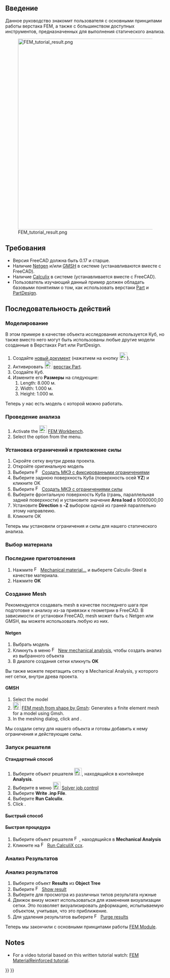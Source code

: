 <languages/>

<div class="mw-translate-fuzzy">
{{TutorialInfo/ru
|Topic= Анализ методом конечных элементов
|Level= Новичок
|Time= 10 минут + время работы Решателя
|Author=[http://freecadweb.org/wiki/index.php?title=User:Drei Drei]
|FCVersion=0.16.6700 и выше
|Files=
}}
</div>

<span id="Introduction"></span>
== Введение ==

Данное руководство знакомит пользователя с основными принципами работы верстака FEM, а также с большинством доступных инструментов, предназначенных для выполнения статического анализа.

[[Image:FEM_tutorial_result.png|600px]]

<span id="Requirements"></span>
== Требования ==

<div class="mw-translate-fuzzy">
* Версия FreeCAD должна быть 0.17 и старше.
* Наличие [http://sourceforge.net/projects/netgen-mesher/ Netgen] и/или [http://geuz.org/gmsh/ GMSH] в системе (устанавливаются вместе с FreeCAD).
* Наличие [http://www.calculix.de/ Calculix] в системе (устанавливается вместе с FreeCAD).
* Пользователь изучающий данный пример должен обладать базовыми понятиями о том, как использовать верстаки [[Part_Workbench/ru|Part]] и [[PartDesign_Workbench/ru|PartDesign]].
</div>

<span id="Procedure"></span>
== Последовательность действий ==

<span id="Modeling"></span>
=== Моделирование ===

<div class="mw-translate-fuzzy">
В этом примере в качестве объекта исследования используется Куб, но также вместо него могут быть использованы любые другие модели созданные в Верстаках Part или PartDesign.
</div>

<div class="mw-translate-fuzzy">
# Создайте [[Std_New/ru|новый документ]] (нажатием на кнопку [[Image:Std_New.svg|24px|link=Std_New/ru]]).
# Активировать [[Image:Workbench_Part.svg|24px|link=Part_Workbench/ru]] [[Part_Workbench/ru|верстак Part]]. 
# Создайте Куб.
# Измените его '''Размеры''' на следующие:
## Length: 8.000 м.
## Width: 1.000 м.
## Height: 1.000 м.
</div>

<div class="mw-translate-fuzzy">
Теперь у нас есть модель с которой можно работать.
</div>

<span id="Creating_the_Analysis"></span>
=== Проведение анализа ===

<div lang="en" dir="ltr" class="mw-content-ltr">
# Activate the [[Image:Workbench_FEM.svg|24px|link=FEM_Workbench]] [[FEM_Workbench|FEM Workbench]].
# Select the {{MenuCommand|Model → [[Image:FEM_Analysis.svg|16px]] Analysis container‏‎}} option from the menu.
</div>

<span id="Constraints_and_Forces"></span>
=== Установка ограничений и приложение силы ===

<div class="mw-translate-fuzzy">
# Скройте сетку внутри древа проекта.
# Откройте оригинальную модель
# Выберите [[Image:FEM_FixedConstraint.png|16px]] [[FEM_ConstraintFixed/ru|Создать МКЭ с фиксированными ограничениями]]
# Выберите заднюю поверхность Куба (поверхность осей '''YZ''') и кликните OK
# Выберите [[Image:FEM_ForceConstraint.png|16px]] [[FEM_ConstraintForce/ru|Создать МКЭ с ограничениями силы]]
# Выберите фронтальную поверхность Куба (грань, параллельная задней поверхности) и установите значение '''Area load'''  в 9000000,00
# Установите '''Direction''' в '''-Z''' выбором одной из граней параллельно этому направлеию.
# Кликните OK
</div>

Теперь мы установили ограничения и силы для нашего статического анализа.

<span id="Material"></span>
=== Выбор материала ===

<div class="mw-translate-fuzzy">
=== Последние приготовления ===
# Нажмите [[Image:FEM_Material.png|16px]] [[FEM_MaterialSolid/ru|Mechanical material...]] и выберете Calculix-Steel  в качестве материала.
# Нажмите '''OK'''
</div>

<span id="Meshing"></span>
=== Создание Mesh ===

Рекомендуется создавать mesh в качестве последнего шага при подготовке к анализу из-за привязки к геометрии в FreeCAD.
В зависимости от установки FreeCAD, mesh может быть с Netgen или GMSH, вы можете использовать любую из них.

==== Netgen ====

# Выбрать модель
# Кликнуть в меню [[Image:FEM_Analysis.png|16px]] [[FEM Analysis/ru|New mechanical analysis]], чтобы создать анализ из выбранного объекта
# В диалоге создания сетки кликнуть '''OK'''

<div class="mw-translate-fuzzy">
Вы также можете перетащить сетку в Mechanical Analysis, у которого нет сетки, внутри древа проекта.
</div>

==== GMSH ====

<div lang="en" dir="ltr" class="mw-content-ltr">
# Select the model
# [[Image:FEM_MeshGmshFromShape.svg|24px]] [[FEM_MeshGmshFromShape|FEM mesh from shape by Gmsh]]: Generates a finite element mesh for a model using Gmsh.
# In the meshing dialog, click {{Button|Apply}} and {{Button|OK}}.
</div>

Мы создали сетку для нашего объекта и готовы добавить к нему ограничения и действующие силы.

<span id="Running_the_Solver"></span>
=== Запуск решателя ===

<span id="Standard_Procedure"></span>
==== Стандартный способ ====

# Выберите объект решателя [[Image:FEM_SolverCalculixCxxtools.svg|24px]], находящийся в контейнере '''Analysis'''.
# Выберите в меню [[Image:FEM_SolverControl.svg|24px]] [[FEM_SolverControl|Solver job control]]
# Выберите '''Write .inp File'''.
# Выберите '''Run Calculix'''.
# Click {{Button|OK}}.

<span id="Quick_Procedure"></span>
==== Быстрый способ ====

<div class="mw-translate-fuzzy">
==== Быстрая процедура ====
# Выберите объект решателя [[Image:FEM_Solver.png|16px]], находящийся в '''Mechanical Analysis'''
# Кликните на [[Image:FEM_RunCalculiXccx.png|16px]] [[FEM_SolverRun/ru|Run CalculiX ccx]].
</div>

<span id="Analyzing_Results"></span>
=== Анализ Результатов ===

<div class="mw-translate-fuzzy">
=== Анализ результатов ===
# Выберите объект  '''Results''' из '''Object Tree'''
# Выберите [[Image:FEM_ShowResult.png|16px]] [[FEM_ResultShow/ru|Show result]]
# Выберите для просмотра из различных типов результата нужные
# Движок внизу может использоваться для изменения визуализации сетки. Это позволяет визуализировать деформацию, испытываемую объектом, учитывая, что это приближение.
# Для удаления результатов выберите [[Image:FEM_PurgeResults.png|16px]] [[FEM_ResultsPurge/ru|Purge results]]
</div>

{{Note|Сравнение с предшествующим файлом примера|Если Вы тип результата выбрали '''Z displacement''', Вы увидите, что полученное значение почти идентично тестовому примеру, предоставляемому FreeCAD. Различия могут быть из-за качества сетки и числа обрабатываемых узлов.}}

<div class="mw-translate-fuzzy">
Теперь мы закончили с основными принципами работы [[FEM_Workbench/ru|FEM Module]].
</div>

<div lang="en" dir="ltr" class="mw-content-ltr">
== Notes ==
</div>

<div lang="en" dir="ltr" class="mw-content-ltr">
* For a video tutorial based on this written tutorial watch: [https://www.youtube.com/watch?v=SZTIqhfCSVc FEM MaterialReinforced tutorial].
</div>


{{FEM Tools navi{{#translation:}}}}
{{Userdocnavi{{#translation:}}}}